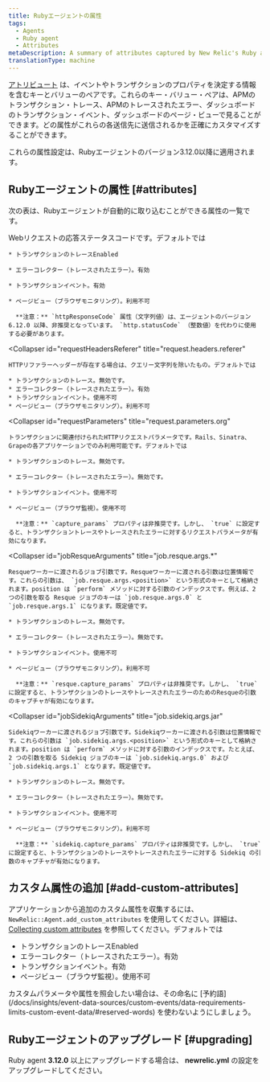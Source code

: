 ```yaml
---
title: Rubyエージェントの属性
tags:
  - Agents
  - Ruby agent
  - Attributes
metaDescription: A summary of attributes captured by New Relic's Ruby agent.
translationType: machine
---
```


[アトリビュート](/docs/features/agent-attributes) は、イベントやトランザクションのプロパティを決定する情報を含むキーとバリューのペアです。これらのキー・バリュー・ペアは、APMのトランザクション・トレース、APMのトレースされたエラー、ダッシュボードのトランザクション・イベント、ダッシュボードのページ・ビューで見ることができます。どの属性がこれらの各送信先に送信されるかを正確にカスタマイズすることができます。

これらの属性設定は、Rubyエージェントのバージョン3.12.0以降に適用されます。

## Rubyエージェントの属性 [#attributes]

次の表は、Rubyエージェントが自動的に取り込むことができる属性の一覧です。

<CollapserGroup>
  <Collapser
    id="httpResponseCode"
    title="httpResponseCode"
  >
    Webリクエストの応答ステータスコードです。デフォルトでは

    * トランザクションのトレースEnabled

    * エラーコレクター（トレースされたエラー）。有効

    * トランザクションイベント。有効

    * ページビュー（ブラウザモニタリング）。利用不可

      **注意：** `httpResponseCode` 属性（文字列値）は、エージェントのバージョン 6.12.0 以降、非推奨となっています。 `http.statusCode` （整数値）を代わりに使用する必要があります。
  </Collapser>

  <Collapser
    id="requestHeadersReferer"
    title="request.headers.referer"
  >
    HTTPリファラーヘッダーが存在する場合は、クエリー文字列を除いたもの。デフォルトでは

    * トランザクションのトレース。無効です。
    * エラーコレクター（トレースされたエラー）。有効
    * トランザクションイベント。使用不可
    * ページビュー（ブラウザモニタリング）。利用不可
  </Collapser>

  <Collapser
    id="requestParameters"
    title="request.parameters.org"
  >
    トランザクションに関連付けられたHTTPリクエストパラメータです。Rails、Sinatra、Grapeの各アプリケーションでのみ利用可能です。デフォルトでは

    * トランザクションのトレース。無効です。

    * エラーコレクター（トレースされたエラー）。無効です。

    * トランザクションイベント。使用不可

    * ページビュー（ブラウザ監視）。使用不可

      **注意：** `capture_params` プロパティは非推奨です。しかし、 `true` に設定すると、トランザクショントレースやトレースされたエラーに対するリクエストパラメータが有効になります。
  </Collapser>

  <Collapser
    id="jobResqueArguments"
    title="job.resque.args.*"
  >
    Resqueワーカーに渡されるジョブ引数です。Resqueワーカーに渡される引数は位置情報です。これらの引数は、 `job.resque.args.<position>` という形式のキーとして格納されます。position は `perform` メソッドに対する引数のインデックスです。例えば、2 つの引数を取る Resque ジョブのキーは `job.resque.args.0` と `job.resque.args.1` になります。既定値です。

    * トランザクションのトレース。無効です。

    * エラーコレクター（トレースされたエラー）。無効です。

    * トランザクションイベント。使用不可

    * ページビュー（ブラウザモニタリング）。利用不可

      **注意：** `resque.capture_params` プロパティは非推奨です。しかし、 `true` に設定すると、トランザクションのトレースやトレースされたエラーのためのResqueの引数のキャプチャが有効になります。
  </Collapser>

  <Collapser
    id="jobSidekiqArguments"
    title="job.sidekiq.args.jar"
  >
    Sidekiqワーカーに渡されるジョブ引数です。Sidekiqワーカーに渡される引数は位置情報です。これらの引数は `job.sidekiq.args.<position>` という形式のキーとして格納されます。position は `perform` メソッドに対する引数のインデックスです。たとえば、2 つの引数を取る Sidekiq ジョブのキーは `job.sidekiq.args.0` および `job.sidekiq.args.1` となります。既定値です。

    * トランザクションのトレース。無効です。

    * エラーコレクター（トレースされたエラー）。無効です。

    * トランザクションイベント。使用不可

    * ページビュー（ブラウザモニタリング）。利用不可

      **注意：** `sidekiq.capture_params` プロパティは非推奨です。しかし、 `true` に設定すると、トランザクションのトレースやトレースされたエラーに対する Sidekiq の引数のキャプチャが有効になります。
  </Collapser>
</CollapserGroup>

## カスタム属性の追加 [#add-custom-attributes]

アプリケーションから追加のカスタム属性を収集するには、 `NewRelic::Agent.add_custom_attributes` を使用してください。詳細は、 [Collecting custom attributes](/docs/apm/other-features/attributes/collecting-custom-attributes#ruby-att) を参照してください。デフォルトでは

* トランザクションのトレースEnabled
* エラーコレクター（トレースされたエラー）。有効
* トランザクションイベント。有効
* ページビュー（ブラウザ監視）。使用不可

<Callout variant="caution">
  カスタムパラメータや属性を照会したい場合は、その命名に [予約語](/docs/insights/event-data-sources/custom-events/data-requirements-limits-custom-event-data/#reserved-words) を使わないようにしましょう。
</Callout>

## Rubyエージェントのアップグレード [#upgrading]

Ruby agent **3.12.0** 以上にアップグレードする場合は、 **newrelic.yml** の設定をアップグレードしてください。
